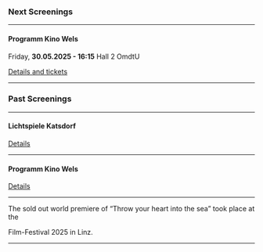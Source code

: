 ### Next Screenings

***

#### Programm Kino Wels

Friday, **30.05.2025 - 16:15** Hall 2 OmdtU

[Details and tickets](https://programmkinowels.at/film-detail/wirf-dein-herz-ins-meer)

***

### Past Screenings

***

#### Lichtspiele Katsdorf

<KatsdorfImage />

[Details](https://www.kino-katsdorf.at/ourmovies/wirf-dein-herz-ins-meer/)

***

#### Programm Kino Wels

<WelsImages />

[Details](https://programmkinowels.at/film-detail/wirf-dein-herz-ins-meer)

***

The sold out world premiere of “Throw your heart into the sea” took place at the

<CrossingEuropeLink />

Film-Festival 2025 in Linz.

<CrossingEuropeImage />

***
